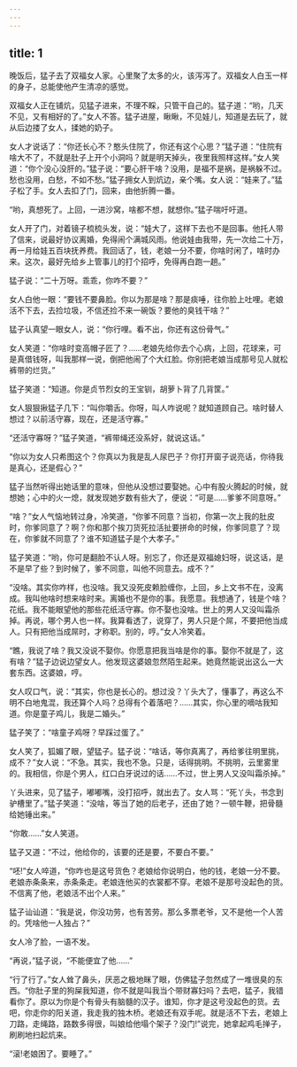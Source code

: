 ```yaml
---
---
---
```

title: 1
---



晚饭后，猛子去了双福女人家。心里聚了太多的火，该泻泻了。双福女人白玉一样的身子，总能使他产生清凉的感觉。

双福女人正在铺炕，见猛子进来，不理不睬，只管干自己的。猛子道：“哟，几天不见，又有相好的了。”女人不答。猛子进屋，瞅瞅，不见娃儿，知道是去玩了，就从后边搂了女人，揉她的奶子。

女人才说话了：“你还长心不？憨头住院了，你还有这个心思？”猛子道：“住院有啥大不了，不就是肚子上开个小洞吗？就是明天掉头，夜里我照样这样。”女人笑道：“你个没心没肝的。”猛子说：“要心肝干啥？没用，是福不是祸，是祸躲不过。愁也没用，白愁，不如不愁。”猛子拥女人到炕边，亲个嘴。女人说：“娃来了。”猛子松了手。女人去扣了门，回来，由他折腾一番。

“哟，真想死了。上回，一进沙窝，啥都不想，就想你。”猛子喘吁吁道。

女人开了门，对着镜子梳梳头发，说：“娃大了，这样下去也不是回事。他托人带了信来，说最好协议离婚，免得闹个满城风雨。他说娃由我带，先一次给二十万，再一月给娃五百块抚养费。我回话了，钱，老娘一分不要，你啥时闲了，啥时办来。这次，最好先给乡上管事儿的打个招呼，免得再白跑一趟。”

猛子说：“二十万呀。乖乖，你咋不要？”

女人白他一眼：“要钱不要鼻脸。你以为那是啥？那是痰唾，往你脸上吐哩。老娘活不下去，去捡垃圾，不信还捡不来一碗饭？要他的臭钱干啥？”

猛子认真望一眼女人，说：“你行哩。看不出，你还有这份骨气。”

女人笑道：“你啥时变高帽子匠了？……老娘先给你去个心病，上回，花球来，可是真借钱呀，叫我那样一说，倒把他闹了个大红脸。你别把老娘当成那号见人就松裤带的烂货。”

猛子笑道：“知道。你是贞节烈女的王宝钏，胡萝卜背了几背筐。”

女人狠狠揪猛子几下：“叫你嚼舌。你呀，叫人咋说呢？就知道顾自己。啥时替人想过？以前活守寡，现在，还是活守寡。”

“还活守寡呀？”猛子笑道，“裤带绳还没系好，就说这话。”

“你以为女人只希图这个？你真以为我是乱人尿巴子？你打开窗子说亮话，你待我是真心，还是假心？”

猛子当然听得出她话里的意味，但他从没想过要娶她。心中有股火腾起的时候，就想她；心中的火一熄，就发现她岁数有些大了，便说：“可是……爹爹不同意呀。”

“啥？”女人气恼地转过身，冷笑道，“你爹不同意？当初，你第一次上我的肚皮时，你爹同意了？啊？你和那个挨刀货死拉活扯要拼命的时候，你爹同意了？现在，你爹就不同意了？谁不知道猛子是个大孝子。”

猛子笑道：“哟，你可是翻脸不认人呀。别忘了，你还是双福媳妇呀，说这话，是不是早了些？到时候了，爹不同意，叫他不同意去。成不？”

“没啥。其实你咋样，也没啥。我又没死皮赖脸缠你，上回，乡上文书不在，没离成。我叫他啥时想来啥时来。离婚也不是你的事。我愿意。我想通了，钱是个啥？花纸。我不能眼望他的那些花纸活守寡。你不娶也没啥。世上的男人又没叫霜杀掉。再说，哪个男人也一样。我算看透了，说穿了，男人只是个屌，不要把他当成人。只有把他当成屌时，才称职。别的，哼。”女人冷笑着。

“瞧，我说了啥？我又没说不娶你。你愿意把我当啥是你的事。娶你不就是了，这有啥？”猛子边说边望女人。他发现这婆娘忽然陌生起来。她竟然能说出这么一大套东西。这婆娘，哼。

女人叹口气，说：“其实，你也是长心的。想过没？丫头大了，懂事了，再这么不明不白地鬼混，我还算个人吗？总得有个着落吧？……其实，你心里的嘀咕我知道。你是童子鸡儿，我是二婚头。”

猛子笑了：“啥童子鸡呀？早踩过蛋了。”

女人笑了，狐媚了眼，望猛子。猛子说：“啥话，等你真离了，再给爹往明里挑，成不？”女人说：“不急。其实，我也不急。只是，话得挑明。不挑明，云里雾里的。我相信，你是个男人，红口白牙说过的话……不过，世上男人又没叫霜杀掉。”

丫头进来，见了猛子，嘟嘟嘴，没打招呼，就出去了。女人骂：“死丫头，书念到驴槽里了。”猛子笑道：“没啥，等当了她的后老子，还由了她？一顿牛鞭，把骨髓给她锤出来。”

“你敢……”女人笑道。

猛子又道：“不过，他给你的，该要的还是要，不要白不要。”

“呸!”女人啐道，“你咋也是这号货色？老娘给你说明白，他的钱，老娘一分不要。老娘赤条条来，赤条条走。老娘连他买的衣裳都不穿。老娘不是那号没起色的货。不信离了他，老娘活不出个人来。”

猛子讪讪道：“我是说，你没功劳，也有苦劳。那么多票老爷，又不是他一个人苦的。凭啥他一人独占？”

女人冷了脸，一语不发。

“再说，”猛子说，“不能便宜了他……”

“行了行了。”女人耸了鼻头，厌恶之极地眯了眼，仿佛猛子忽然成了一堆很臭的东西。“你肚子里的狗屎我知道，你不就是叫我当个带财寡妇吗？去吧，猛子，我错看你了。原以为你是个有骨头有脑髓的汉子。谁知，你才是这号没起色的货。去吧，你走你的阳关道，我走我的独木桥。老娘还有双手呢。就是活不下去，老娘上刀路，走绳路，路数多得很，叫娘给他塌个架子？没门!”说完，她拿起鸡毛掸子，刷刷地扫起炕来。

“滚!老娘困了。要睡了。”